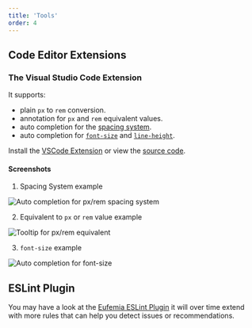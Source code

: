 ```yaml
---
title: 'Tools'
order: 4
---
```


## Code Editor Extensions

### The Visual Studio Code Extension

It supports:

- plain `px` to `rem` conversion.
- annotation for `px` and `rem` equivalent values.
- auto completion for the [spacing system](/uilib/usage/layout/spacing/).
- auto completion for [`font-size`](/uilib/typography/font-size/) and [`line-height`](/uilib/typography/line-height/).

Install the [VSCode Extension](https://marketplace.visualstudio.com/items?itemName=dnbexperience.vscode-eufemia) or view the
[source code](https://github.com/dnbexperience/vscode-eufemia).

#### Screenshots

1. Spacing System example

![Auto completion for px/rem spacing system](./tools/eufemia-vscode-extension-spacing.png)

2. Equivalent to `px` or `rem` value example

![Tooltip for px/rem equivalent](./tools/eufemia-vscode-extension-hover.png)

3. `font-size` example

![Auto completion for font-size](./tools/eufemia-vscode-extension-font-size.png)

## ESLint Plugin

You may have a look at the [Eufemia ESLint Plugin](https://github.com/dnbexperience/eslint-plugin-eufemia) it will over time extend with more rules that can help you detect issues or recommendations.
